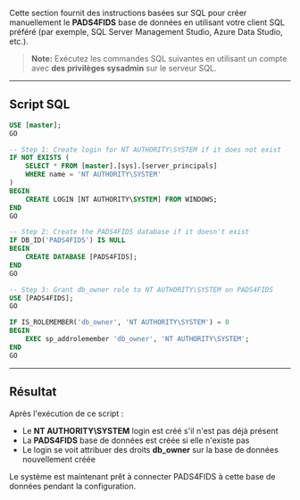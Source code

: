 Cette section fournit des instructions basées sur SQL pour créer manuellement le **PADS4FIDS** base de données en utilisant votre client SQL préféré (par exemple, SQL Server Management Studio, Azure Data Studio, etc.).

> **Note:** Exécutez les commandes SQL suivantes en utilisant un compte avec **des privilèges sysadmin** sur le serveur SQL.

***

## **Script SQL**

```sql
USE [master];
GO

-- Step 1: Create login for NT AUTHORITY\SYSTEM if it does not exist
IF NOT EXISTS (
    SELECT * FROM [master].[sys].[server_principals]
    WHERE name = 'NT AUTHORITY\SYSTEM'
)
BEGIN
    CREATE LOGIN [NT AUTHORITY\SYSTEM] FROM WINDOWS;
END
GO

-- Step 2: Create the PADS4FIDS database if it doesn't exist
IF DB_ID('PADS4FIDS') IS NULL
BEGIN
    CREATE DATABASE [PADS4FIDS];
END
GO

-- Step 3: Grant db_owner role to NT AUTHORITY\SYSTEM on PADS4FIDS
USE [PADS4FIDS];
GO

IF IS_ROLEMEMBER('db_owner', 'NT AUTHORITY\SYSTEM') = 0
BEGIN
    EXEC sp_addrolemember 'db_owner', 'NT AUTHORITY\SYSTEM';
END
GO
```

***

## Résultat

Après l'exécution de ce script :

* Le **NT AUTHORITY\SYSTEM** login est créé s'il n'est pas déjà présent
* La **PADS4FIDS** base de données est créée si elle n'existe pas
* Le login se voit attribuer des droits **db\_owner** sur la base de données nouvellement créée

Le système est maintenant prêt à connecter PADS4FIDS à cette base de données pendant la configuration.
